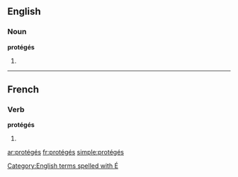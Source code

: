 ==English==

===Noun===
'''protégés'''

# {{plural of|protégé}}

[[Category:English terms spelled with É]]

----

==French==

===Verb===
'''protégés''' {{m|p}}

# {{masculine plural past participle of|protéger|lang=fr|sort=proteges}}

[[ar:protégés]]
[[fr:protégés]]
[[simple:protégés]]